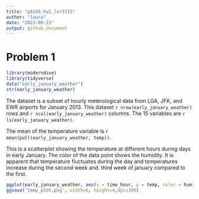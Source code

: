 ```yaml
---
title: "p8105_hw1_lvr2115"
author: "laura"
date: "2023-09-23"
output: github_document
---
```

#  Problem 1

```r
library(moderndive)
library(tidyverse)
data("early_january_weather")
str(early_january_weather)
```

The dataset is a subset of hourly meterological data from LGA, JFK, and EWR airports for January 2013. This dataset `r nrow(early_january_weather)` rows and `r ncol(early_january_weather)` columns. The 15 variables are `r ls(early_january_weather)`.

The mean of the temperature variable is `r mean(pull(early_january_weather, temp))`. 

This is a scatterplot showing the temperature at different hours during days in early January. The color of the data point shows the humidity. It is apparent that temperature fluctuates during the day and temperatures increase during the second week and. third week of january compared to the first. 

```r
ggplot(early_january_weather, aes(x = time_hour, y = temp, color = humid)) + geom_point()
ggsave('temp_plot.png', width=6, height=4,dpi=300)
```
